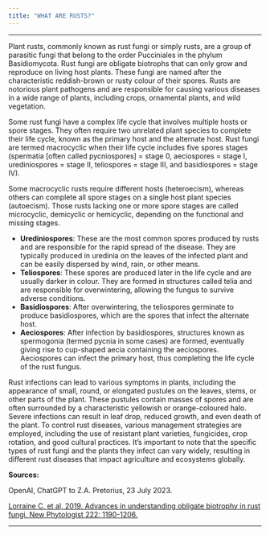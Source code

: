 ```yaml
---
title: "WHAT ARE RUSTS?"
---
```


----

Plant rusts, commonly known as rust fungi or simply rusts, are a group of parasitic fungi that belong to the order Pucciniales in the phylum Basidiomycota. Rust fungi are obligate biotrophs that can only grow and reproduce on living host plants. These fungi are named after the characteristic reddish-brown or rusty colour of their spores. Rusts are notorious plant pathogens and are responsible for causing various diseases in a wide range of plants, including crops, ornamental plants, and wild vegetation. 

Some rust fungi have a complex life cycle that involves multiple hosts or spore stages. They often require two unrelated plant species to complete their life cycle, known as the primary host and the alternate host.  Rust fungi are termed macrocyclic when their life cycle includes five spores stages (spermatia [often called pycniospores] = stage 0, aeciospores = stage I, urediniospores = stage II, teliospores = stage III, and basidiospores = stage IV).

Some macrocyclic rusts require different hosts (heteroecism), whereas others can complete all spore stages on a single host plant species (autoecism). Those rusts lacking one or more spore stages are called microcyclic, demicyclic or hemicyclic, depending on the functional and missing stages.

- **Urediniospores**: These are the most common spores produced by rusts and are responsible for the rapid spread of the disease. They are typically produced in uredinia on the leaves of the infected plant and can be easily dispersed by wind, rain, or other means.
- **Teliospores**: These spores are produced later in the life cycle and are usually darker in colour. They are formed in structures called telia and are responsible for overwintering, allowing the fungus to survive adverse conditions.
- **Basidiospores**: After overwintering, the teliospores germinate to produce basidiospores, which are the spores that infect the alternate host.
- **Aeciospores**: After infection by basidiospores, structures known as spermogonia (termed pycnia in some cases) are formed, eventually giving rise to cup-shaped aecia containing the aeciospores. Aeciospores can infect the primary host, thus completing the life cycle of the rust fungus.

Rust infections can lead to various symptoms in plants, including the appearance of small, round, or elongated pustules on the leaves, stems, or other parts of the plant. These pustules contain masses of spores and are often surrounded by a characteristic yellowish or orange-coloured halo. Severe infections can result in leaf drop, reduced growth, and even death of the plant. To control rust diseases, various management strategies are employed, including the use of resistant plant varieties, fungicides, crop rotation, and good cultural practices. It's important to note that the specific types of rust fungi and the plants they infect can vary widely, resulting in different rust diseases that impact agriculture and ecosystems globally.

**Sources:**

OpenAI, ChatGPT to Z.A. Pretorius, 23 July 2023.

[Lorraine C. et al, 2019. Advances in understanding obligate biotrophy in rust fungi. New Phytologist 222: 1190-1206.](https://nph.onlinelibrary.wiley.com/doi/full/10.1111/nph.15641)

----



